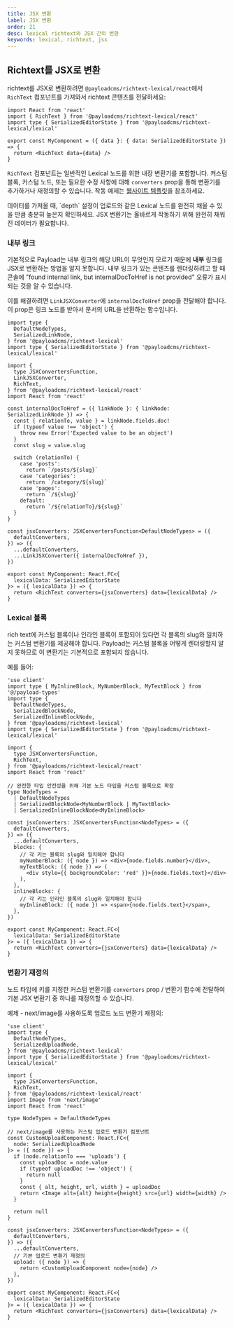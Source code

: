 ```yaml
---
title: JSX 변환
label: JSX 변환
order: 21
desc: lexical richtext와 JSX 간의 변환
keywords: lexical, richtext, jsx
---
```


## Richtext를 JSX로 변환

richtext를 JSX로 변환하려면 `@payloadcms/richtext-lexical/react`에서 `RichText` 컴포넌트를 가져와서 richtext 콘텐츠를 전달하세요:

```tsx
import React from 'react'
import { RichText } from '@payloadcms/richtext-lexical/react'
import type { SerializedEditorState } from '@payloadcms/richtext-lexical/lexical'

export const MyComponent = ({ data }: { data: SerializedEditorState }) => {
  return <RichText data={data} />
}
```

`RichText` 컴포넌트는 일반적인 Lexical 노드를 위한 내장 변환기를 포함합니다. 커스텀 블록, 커스텀 노드, 또는 필요한 수정 사항에 대해 `converters` prop을 통해 변환기를 추가하거나 재정의할 수 있습니다. 작동 예제는 [웹사이트 템플릿](https://github.com/payloadcms/payload/blob/main/templates/website/src/components/RichText/index.tsx)을 참조하세요.

<Banner type="default">
  데이터를 가져올 때, `depth` 설정이 업로드와 같은 Lexical 노드를 완전히 채울 수 있을 만큼 충분히 높은지 확인하세요. JSX 변환기는 올바르게 작동하기 위해 완전히 채워진 데이터가 필요합니다.
</Banner>

### 내부 링크

기본적으로 Payload는 내부 링크의 해당 URL이 무엇인지 모르기 때문에 **내부** 링크를 JSX로 변환하는 방법을 알지 못합니다. 내부 링크가 있는 콘텐츠를 렌더링하려고 할 때 콘솔에 "found internal link, but internalDocToHref is not provided" 오류가 표시되는 것을 알 수 있습니다.

이를 해결하려면 `LinkJSXConverter`에 `internalDocToHref` prop을 전달해야 합니다. 이 prop은 링크 노드를 받아서 문서의 URL을 반환하는 함수입니다.

```tsx
import type {
  DefaultNodeTypes,
  SerializedLinkNode,
} from '@payloadcms/richtext-lexical'
import type { SerializedEditorState } from '@payloadcms/richtext-lexical/lexical'

import {
  type JSXConvertersFunction,
  LinkJSXConverter,
  RichText,
} from '@payloadcms/richtext-lexical/react'
import React from 'react'

const internalDocToHref = ({ linkNode }: { linkNode: SerializedLinkNode }) => {
  const { relationTo, value } = linkNode.fields.doc!
  if (typeof value !== 'object') {
    throw new Error('Expected value to be an object')
  }
  const slug = value.slug

  switch (relationTo) {
    case 'posts':
      return `/posts/${slug}`
    case 'categories':
      return `/category/${slug}`
    case 'pages':
      return `/${slug}`
    default:
      return `/${relationTo}/${slug}`
  }
}

const jsxConverters: JSXConvertersFunction<DefaultNodeTypes> = ({
  defaultConverters,
}) => ({
  ...defaultConverters,
  ...LinkJSXConverter({ internalDocToHref }),
})

export const MyComponent: React.FC<{
  lexicalData: SerializedEditorState
}> = ({ lexicalData }) => {
  return <RichText converters={jsxConverters} data={lexicalData} />
}
```

### Lexical 블록

rich text에 커스텀 블록이나 인라인 블록이 포함되어 있다면 각 블록의 slug와 일치하는 커스텀 변환기를 제공해야 합니다. Payload는 커스텀 블록을 어떻게 렌더링할지 알지 못하므로 이 변환기는 기본적으로 포함되지 않습니다.

예를 들어:

```tsx
'use client'
import type { MyInlineBlock, MyNumberBlock, MyTextBlock } from '@/payload-types'
import type {
  DefaultNodeTypes,
  SerializedBlockNode,
  SerializedInlineBlockNode,
} from '@payloadcms/richtext-lexical'
import type { SerializedEditorState } from '@payloadcms/richtext-lexical/lexical'

import {
  type JSXConvertersFunction,
  RichText,
} from '@payloadcms/richtext-lexical/react'
import React from 'react'

// 완전한 타입 안전성을 위해 기본 노드 타입을 커스텀 블록으로 확장
type NodeTypes =
  | DefaultNodeTypes
  | SerializedBlockNode<MyNumberBlock | MyTextBlock>
  | SerializedInlineBlockNode<MyInlineBlock>

const jsxConverters: JSXConvertersFunction<NodeTypes> = ({
  defaultConverters,
}) => ({
  ...defaultConverters,
  blocks: {
    // 각 키는 블록의 slug와 일치해야 합니다
    myNumberBlock: ({ node }) => <div>{node.fields.number}</div>,
    myTextBlock: ({ node }) => (
      <div style={{ backgroundColor: 'red' }}>{node.fields.text}</div>
    ),
  },
  inlineBlocks: {
    // 각 키는 인라인 블록의 slug와 일치해야 합니다
    myInlineBlock: ({ node }) => <span>{node.fields.text}</span>,
  },
})

export const MyComponent: React.FC<{
  lexicalData: SerializedEditorState
}> = ({ lexicalData }) => {
  return <RichText converters={jsxConverters} data={lexicalData} />
}
```

### 변환기 재정의

노드 타입에 키를 지정한 커스텀 변환기를 `converters` prop / 변환기 함수에 전달하여 기본 JSX 변환기 중 하나를 재정의할 수 있습니다.

예제 - next/image를 사용하도록 업로드 노드 변환기 재정의:

```tsx
'use client'
import type {
  DefaultNodeTypes,
  SerializedUploadNode,
} from '@payloadcms/richtext-lexical'
import type { SerializedEditorState } from '@payloadcms/richtext-lexical/lexical'

import {
  type JSXConvertersFunction,
  RichText,
} from '@payloadcms/richtext-lexical/react'
import Image from 'next/image'
import React from 'react'

type NodeTypes = DefaultNodeTypes

// next/image를 사용하는 커스텀 업로드 변환기 컴포넌트
const CustomUploadComponent: React.FC<{
  node: SerializedUploadNode
}> = ({ node }) => {
  if (node.relationTo === 'uploads') {
    const uploadDoc = node.value
    if (typeof uploadDoc !== 'object') {
      return null
    }
    const { alt, height, url, width } = uploadDoc
    return <Image alt={alt} height={height} src={url} width={width} />
  }

  return null
}

const jsxConverters: JSXConvertersFunction<NodeTypes> = ({
  defaultConverters,
}) => ({
  ...defaultConverters,
  // 기본 업로드 변환기 재정의
  upload: ({ node }) => {
    return <CustomUploadComponent node={node} />
  },
})

export const MyComponent: React.FC<{
  lexicalData: SerializedEditorState
}> = ({ lexicalData }) => {
  return <RichText converters={jsxConverters} data={lexicalData} />
}
```